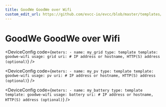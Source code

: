 ```yaml
---
title: GoodWe GoodWe over Wifi
custom_edit_url: https://github.com/evcc-io/evcc/blob/master/templates/definition/meter/goodwe-wifi.yaml
---
```



# GoodWe GoodWe over Wifi

<DeviceFeatures features="" />

<Tabs>
<TabItem value="grid" label="Grid" default>

<DeviceConfig code={`meters:
    - name: my_grid
      type: template
      template: goodwe-wifi
      usage: grid
      uri: # IP address or hostname, HTTP(S) address (optional)`}  />

</TabItem>
<TabItem value="pv" label="PV">

<DeviceConfig code={`meters:
    - name: my_pv
      type: template
      template: goodwe-wifi
      usage: pv
      uri: # IP address or hostname, HTTP(S) address (optional)`}  />

</TabItem>
<TabItem value="battery" label="Battery">

<DeviceConfig code={`meters:
    - name: my_battery
      type: template
      template: goodwe-wifi
      usage: battery
      uri: # IP address or hostname, HTTP(S) address (optional)`}  />

</TabItem>
</Tabs>

